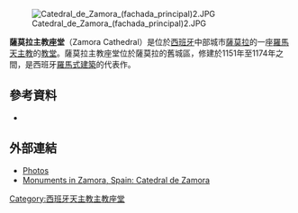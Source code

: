 [[Image:Catedral_de_Zamora_(fachada_principal)2.JPG|thumb]]

'''薩莫拉主教座堂'''（Zamora Cathedral）是位於[[西班牙|西班牙]]中部城市[[薩莫拉_(西班牙)|薩莫拉]]的一座[[羅馬天主教|羅馬天主教]]的[[教堂|教堂]]。薩莫拉主教座堂位於薩莫拉的舊城區，修建於1151年至1174年之間，是西班牙[[羅馬式建築|羅馬式建築]]的代表作。
==參考資料==
*{{cite book|last=Hernández Martín|first=Joaquín|year=2005|edition=2nd|title= Guía de arquitectura de Zamora. Desde los orígenes al siglo XXI|publisher= Colegio Oficial de Arquitectos de León|isbn= 84-607-9629-9}}
==外部連結==
{{commons category|Cathedral of Zamora}}
* [http://www.gotik-romanik.de/Zamora,%20Thumbnails/Thumbnails.html Photos]{{Wayback|url=http://www.gotik-romanik.de/Zamora,%20Thumbnails/Thumbnails.html |date=20150215133801 }}
* [https://web.archive.org/web/20070929104845/http://www.spain.info/TourSpain/Arte%20y%20Cultura/Monumentos/H/UW/0/Catedral%20de%20Zamora?Language=EN Monuments in Zamora, Spain: Catedral de Zamora]
{{coord|41.49898|N|5.75464|W|source:placeopedia|display=title}}
[[Category:西班牙天主教主教座堂|Category:西班牙天主教主教座堂]]